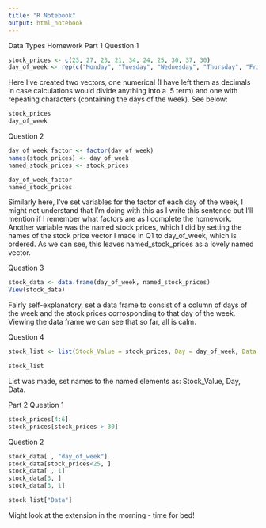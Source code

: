 ```yaml
---
title: "R Notebook"
output: html_notebook
---
```


Data Types Homework
Part 1
Question 1

```r
stock_prices <- c(23, 27, 23, 21, 34, 24, 25, 30, 37, 30)
day_of_week <- rep(c("Monday", "Tuesday", "Wednesday", "Thursday", "Friday"), times = 2)
```

Here I've created two vectors, one numerical (I have left them as decimals in case calculations would divide anything into a .5 term) and one with repeating characters (containing the days of the week). See below:

```r
stock_prices
day_of_week
```

Question 2

```r
day_of_week_factor <- factor(day_of_week)
names(stock_prices) <- day_of_week
named_stock_prices <- stock_prices
```

```r
day_of_week_factor
named_stock_prices
```

Similarly here, I've set variables for the factor of each day of the week, I might not understand that I'm doing with this as I write this sentence but I'll mention if I remember what factors are as I complete the homework. Another variable was the named stock prices, which I did by setting the names of the stock price vector I made in Q1 to day_of_week, which is ordered. As we can see, this leaves named_stock_prices as a lovely named vector. 

Question 3 

```r
stock_data <- data.frame(day_of_week, named_stock_prices)
View(stock_data)
```

Fairly self-explanatory, set a data frame to consist of a column of days of the week and the stock prices corrosponding to that day of the week. Viewing the data frame we can see that so far, all is calm. 

Question 4

```r
stock_list <- list(Stock_Value = stock_prices, Day = day_of_week, Data = stock_data)
```

```r
stock_list
```

List was made, set names to the named elements as: Stock_Value, Day, Data.


Part 2
Question 1

```r
stock_prices[4:6]
stock_prices[stock_prices > 30]
```

Question 2

```r
stock_data[ , "day_of_week"]
stock_data[stock_prices<25, ]
stock_data[ , 1]
stock_data[3, ]
stock_data[3, 1]
```

```r
stock_list["Data"]
```

Might look at the extension in the morning - time for bed!






